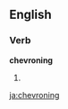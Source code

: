 ==English==

===Verb===
'''chevroning'''

# {{present participle of|[[chevron]]}}

[[ja:chevroning]]